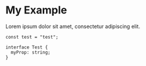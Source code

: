 # My Example

Lorem ipsum dolor sit amet, consectetur adipiscing elit.

<CodeHeader text="TestComponent.tsx" />

```tsx
const test = "test";

interface Test {
  myProp: string;
}
```

